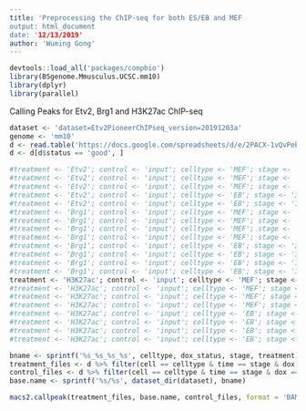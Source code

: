 ```yaml
---
title: 'Preprocessing the ChIP-seq for both ES/EB and MEF
output: html_document
date: '12/13/2019'
author: 'Wuming Gong'
---
```


```r
devtools::load_all('packages/compbio')
library(BSgenome.Mmusculus.UCSC.mm10)
library(dplyr)
library(parallel)
```

Calling Peaks for Etv2, Brg1 and H3K27ac ChIP-seq
```r
dataset <- 'dataset=Etv2PioneerChIPseq_version=20191203a'
genome <- 'mm10'
d <- read.table('https://docs.google.com/spreadsheets/d/e/2PACX-1vQvPeb6eRcvT7kY0ymiVim8ScprZhBW7DIoHlVqzIAc_cDuVmMqR777jUZU0XuTVxSzDYw0BTbrVMTZ/pub?output=tsv', sep = '\t', header = TRUE)
d <- d[d$status == 'good', ]

#treatment <- 'Etv2'; control <- 'input'; celltype <- 'MEF'; stage <- 'd1'; dox_status <- 'Dox'; broad <- FALSE; call_summits <- TRUE
#treatment <- 'Etv2'; control <- 'input'; celltype <- 'MEF'; stage <- 'd2'; dox_status <- 'Dox'; broad <- FALSE; call_summits <- TRUE
#treatment <- 'Etv2'; control <- 'input'; celltype <- 'MEF'; stage <- 'd7'; dox_status <- 'Dox'; broad <- FALSE; call_summits <- TRUE
#treatment <- 'Etv2'; control <- 'input'; celltype <- 'EB'; stage <- '3h'; dox_status <- 'Dox'; broad <- FALSE; call_summits <- TRUE
#treatment <- 'Etv2'; control <- 'input'; celltype <- 'EB'; stage <- '12h'; dox_status <- 'Dox'; broad <- FALSE; call_summits <- TRUE
#treatment <- 'Brg1'; control <- 'input'; celltype <- 'MEF'; stage <- 'd0'; dox_status <- 'NoDox'; broad <- FALSE; call_summits <- TRUE
#treatment <- 'Brg1'; control <- 'input'; celltype <- 'MEF'; stage <- 'd1'; dox_status <- 'Dox'; broad <- FALSE; call_summits <- TRUE
#treatment <- 'Brg1'; control <- 'input'; celltype <- 'MEF'; stage <- 'd2'; dox_status <- 'Dox'; broad <- FALSE; call_summits <- TRUE
#treatment <- 'Brg1'; control <- 'input'; celltype <- 'MEF'; stage <- 'd7'; dox_status <- 'Dox'; broad <- FALSE; call_summits <- TRUE
#treatment <- 'Brg1'; control <- 'input'; celltype <- 'EB'; stage <- '3h'; dox_status <- 'Dox'; broad <- FALSE; call_summits <- TRUE
#treatment <- 'Brg1'; control <- 'input'; celltype <- 'EB'; stage <- '3h'; dox_status <- 'NoDox'; broad <- FALSE; call_summits <- TRUE
#treatment <- 'Brg1'; control <- 'input'; celltype <- 'EB'; stage <- '12h'; dox_status <- 'Dox'; broad <- FALSE; call_summits <- TRUE
#treatment <- 'Brg1'; control <- 'input'; celltype <- 'EB'; stage <- '12h'; dox_status <- 'NoDox'; broad <- FALSE; call_summits <- TRUE
treatment <- 'H3K27ac'; control <- 'input'; celltype <- 'MEF'; stage <- 'd0'; dox_status <- 'NoDox'; broad <- TRUE; call_summits <- FALSE
#treatment <- 'H3K27ac'; control <- 'input'; celltype <- 'MEF'; stage <- 'd1'; dox_status <- 'Dox'; broad <- TRUE; call_summits <- FALSE
#treatment <- 'H3K27ac'; control <- 'input'; celltype <- 'MEF'; stage <- 'd2'; dox_status <- 'Dox'; broad <- TRUE; call_summits <- FALSE
#treatment <- 'H3K27ac'; control <- 'input'; celltype <- 'MEF'; stage <- 'd7'; dox_status <- 'Dox'; broad <- TRUE; call_summits <- FALSE
#treatment <- 'H3K27ac'; control <- 'input'; celltype <- 'EB'; stage <- '3h'; dox_status <- 'Dox'; broad <- TRUE; call_summits <- FALSE
#treatment <- 'H3K27ac'; control <- 'input'; celltype <- 'EB'; stage <- '12h'; dox_status <- 'Dox'; broad <- TRUE; call_summits <- FALSE
#treatment <- 'H3K27ac'; control <- 'input'; celltype <- 'EB'; stage <- '3h'; dox_status <- 'NoDox'; broad <- TRUE; call_summits <- FALSE
#treatment <- 'H3K27ac'; control <- 'input'; celltype <- 'EB'; stage <- '12h'; dox_status <- 'NoDox'; broad <- TRUE; call_summits <- FALSE

bname <- sprintf('%s_%s_%s_%s', celltype, dox_status, stage, treatment)
treatment_files <- d %>% filter(cell == celltype & time == stage & dox == dox_status & seqtype == treatment) %>% select(bam_file) %>% unlist()
control_files <- d %>% filter(cell == celltype & time == stage & dox == dox_status & seqtype == 'input') %>% select(bam_file) %>% unlist()
base.name <- sprintf('%s/%s', dataset_dir(dataset), bname)

macs2.callpeak(treatment_files, base.name, control_files, format = 'BAM', genome = genome, broad = broad, qvalue.cutoff = 0.05, fold.change = TRUE, update = TRUE, call.summits = call_summits)
```

